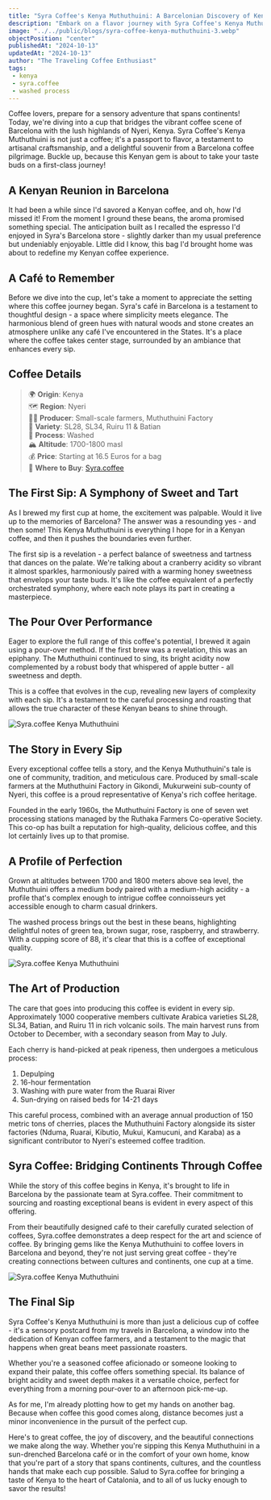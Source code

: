```yaml
---
title: "Syra Coffee's Kenya Muthuthuini: A Barcelonian Discovery of Kenyan Excellence"
description: "Embark on a flavor journey with Syra Coffee's Kenya Muthuthuini, where vibrant acidity meets honey sweetness in a cup that's both complex and refreshingly accessible!"
image: "../../public/blogs/syra-coffee-kenya-muthuthuini-3.webp"
objectPosition: "center"
publishedAt: "2024-10-13"
updatedAt: "2024-10-13"
author: "The Traveling Coffee Enthusiast"
tags:
 - kenya
 - syra.coffee
 - washed process
---
```


Coffee lovers, prepare for a sensory adventure that spans continents! Today, we're diving into a cup that bridges the vibrant coffee scene of Barcelona with the lush highlands of Nyeri, Kenya. Syra Coffee's Kenya Muthuthuini is not just a coffee; it's a passport to flavor, a testament to artisanal craftsmanship, and a delightful souvenir from a Barcelona coffee pilgrimage. Buckle up, because this Kenyan gem is about to take your taste buds on a first-class journey!

## A Kenyan Reunion in Barcelona

It had been a while since I'd savored a Kenyan coffee, and oh, how I'd missed it! From the moment I ground these beans, the aroma promised something special. The anticipation built as I recalled the espresso I'd enjoyed in Syra's Barcelona store - slightly darker than my usual preference but undeniably enjoyable. Little did I know, this bag I'd brought home was about to redefine my Kenyan coffee experience.

## A Café to Remember

Before we dive into the cup, let's take a moment to appreciate the setting where this coffee journey began. Syra's café in Barcelona is a testament to thoughtful design - a space where simplicity meets elegance. The harmonious blend of green hues with natural woods and stone creates an atmosphere unlike any café I've encountered in the States. It's a place where the coffee takes center stage, surrounded by an ambiance that enhances every sip.

## Coffee Details

> 🌍 **Origin**: Kenya  
> 🗺️ **Region**: Nyeri  
> 👨‍🌾 **Producer**: Small-scale farmers, Muthuthuini Factory  
> 🌱 **Variety**: SL28, SL34, Ruiru 11 & Batian  
> 🧫 **Process**: Washed  
> 🏔️ **Altitude**: 1700-1800 masl  
> 💰 **Price**: Starting at 16.5 Euros for a bag  
> 🛒 **Where to Buy**: [Syra.coffee](https://syra.coffee/products/muthuthuini)

## The First Sip: A Symphony of Sweet and Tart

As I brewed my first cup at home, the excitement was palpable. Would it live up to the memories of Barcelona? The answer was a resounding yes - and then some! This Kenya Muthuthuini is everything I hope for in a Kenyan coffee, and then it pushes the boundaries even further.

The first sip is a revelation - a perfect balance of sweetness and tartness that dances on the palate. We're talking about a cranberry acidity so vibrant it almost sparkles, harmoniously paired with a warming honey sweetness that envelops your taste buds. It's like the coffee equivalent of a perfectly orchestrated symphony, where each note plays its part in creating a masterpiece.

## The Pour Over Performance

Eager to explore the full range of this coffee's potential, I brewed it again using a pour-over method. If the first brew was a revelation, this was an epiphany. The Muthuthuini continued to sing, its bright acidity now complemented by a robust body that whispered of apple butter - all sweetness and depth.

This is a coffee that evolves in the cup, revealing new layers of complexity with each sip. It's a testament to the careful processing and roasting that allows the true character of these Kenyan beans to shine through.

<Image
 src="/blogs/syra-coffee-kenya-muthuthuini-1.webp"
 alt="Syra.coffee Kenya Muthuthuini"
 width={800}
 height={300}
 sizes="(max-width: 800px) 100vw, 800px"
 loading="lazy"
/>

## The Story in Every Sip

Every exceptional coffee tells a story, and the Kenya Muthuthuini's tale is one of community, tradition, and meticulous care. Produced by small-scale farmers at the Muthuthuini Factory in Gikondi, Mukurweini sub-county of Nyeri, this coffee is a proud representative of Kenya's rich coffee heritage.

Founded in the early 1960s, the Muthuthuini Factory is one of seven wet processing stations managed by the Ruthaka Farmers Co-operative Society. This co-op has built a reputation for high-quality, delicious coffee, and this lot certainly lives up to that promise.

## A Profile of Perfection

Grown at altitudes between 1700 and 1800 meters above sea level, the Muthuthuini offers a medium body paired with a medium-high acidity - a profile that's complex enough to intrigue coffee connoisseurs yet accessible enough to charm casual drinkers.

The washed process brings out the best in these beans, highlighting delightful notes of green tea, brown sugar, rose, raspberry, and strawberry. With a cupping score of 88, it's clear that this is a coffee of exceptional quality.

<Image
 src="/blogs/syra-coffee-kenya-muthuthuini-2.webp"
 alt="Syra.coffee Kenya Muthuthuini"
 width={800}
 height={300}
 sizes="(max-width: 800px) 100vw, 800px"
 loading="lazy"
/>

## The Art of Production

The care that goes into producing this coffee is evident in every sip. Approximately 1000 cooperative members cultivate Arabica varieties SL28, SL34, Batian, and Ruiru 11 in rich volcanic soils. The main harvest runs from October to December, with a secondary season from May to July.

Each cherry is hand-picked at peak ripeness, then undergoes a meticulous process:

1. Depulping
2. 16-hour fermentation
3. Washing with pure water from the Ruarai River
4. Sun-drying on raised beds for 14-21 days

This careful process, combined with an average annual production of 150 metric tons of cherries, places the Muthuthuini Factory alongside its sister factories (Nduma, Ruarai, Kibutio, Mukui, Kamucuni, and Karaba) as a significant contributor to Nyeri's esteemed coffee tradition.

## Syra Coffee: Bridging Continents Through Coffee

While the story of this coffee begins in Kenya, it's brought to life in Barcelona by the passionate team at Syra.coffee. Their commitment to sourcing and roasting exceptional beans is evident in every aspect of this offering.

From their beautifully designed café to their carefully curated selection of coffees, Syra.coffee demonstrates a deep respect for the art and science of coffee. By bringing gems like the Kenya Muthuthuini to coffee lovers in Barcelona and beyond, they're not just serving great coffee - they're creating connections between cultures and continents, one cup at a time.

<Image
 src="/blogs/syra-coffee-kenya-muthuthuini.webp"
 alt="Syra.coffee Kenya Muthuthuini"
 width={800}
 height={300}
 sizes="(max-width: 800px) 100vw, 800px"
 loading="lazy"
/>

## The Final Sip

Syra Coffee's Kenya Muthuthuini is more than just a delicious cup of coffee - it's a sensory postcard from my travels in Barcelona, a window into the dedication of Kenyan coffee farmers, and a testament to the magic that happens when great beans meet passionate roasters.

Whether you're a seasoned coffee aficionado or someone looking to expand their palate, this coffee offers something special. Its balance of bright acidity and sweet depth makes it a versatile choice, perfect for everything from a morning pour-over to an afternoon pick-me-up.

As for me, I'm already plotting how to get my hands on another bag. Because when coffee this good comes along, distance becomes just a minor inconvenience in the pursuit of the perfect cup.

Here's to great coffee, the joy of discovery, and the beautiful connections we make along the way. Whether you're sipping this Kenya Muthuthuini in a sun-drenched Barcelona café or in the comfort of your own home, know that you're part of a story that spans continents, cultures, and the countless hands that make each cup possible. Salud to Syra.coffee for bringing a taste of Kenya to the heart of Catalonia, and to all of us lucky enough to savor the results!